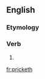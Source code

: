 ==English==

===Etymology===
{{suffix|en|prick|eth}}

===Verb===
{{head|en|verb form}}

# {{en-archaic third-person singular of|prick}}

[[fr:pricketh]]